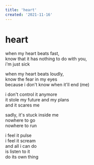 ```yaml
---
title: 'heart'
created: '2021-11-16'
---
```


# heart

when my heart beats fast,  
know that it has nothing to do with you,  
i'm just sick

when my heart beats loudly,  
know the fear in my eyes  
because i don't know when it'll end (me)

i don't control it anymore  
it stole my future and my plans  
and it scares me

sadly, it's stuck inside me  
nowhere to go  
nowhere to run

i feel it pulse  
i feel it scream  
and all i can do  
is listen to it  
do its own thing
